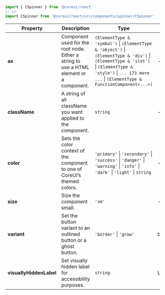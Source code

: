 
```jsx
import { CSpinner } from '@coreui/react'
// or
import CSpinner from '@coreui/react/src/components/spinner/CSpinner'
```

| Property | Description | Type | Default |
| --- | --- | --- | --- |
| **as** | Component used for the root node. Either a string to use a HTML element or a component. | `(ElementType & 'symbol')` \| `(ElementType & 'object')` \| `(ElementType & 'div')` \| `(ElementType & 'slot')` \| `(ElementType & 'style')` \| `... 173 more ...` \| `(ElementType & FunctionComponent<...>)` | - |
| **className** | A string of all className you want applied to the component. | `string` | - |
| **color** | Sets the color context of the component to one of CoreUI’s themed colors. | `'primary'` \| `'secondary'` \| `'success'` \| `'danger'` \| `'warning'` \| `'info'` \| `'dark'` \| `'light'` \| `string` | - |
| **size** | Size the component small. | `'sm'` | - |
| **variant** | Set the button variant to an outlined button or a ghost button. | `'border'` \| `'grow'` | border |
| **visuallyHiddenLabel** | Set visually hidden label for accessibility purposes. | `string` | Loading... |
